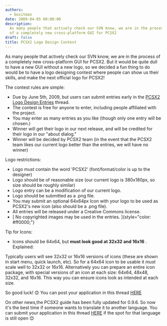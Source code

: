 ```yaml
---
authors:
  - bositman
date: 2009-04-05 00:00:00
description:
  As many people that actively check our SVN know, we are in the process
  of a completely new cross-platform GUI for PCSX2
draft: false
title: PCSX2 Logo Design Contest
---
```


As many people that actively check our SVN know, we are in the process of a completely new cross-platform GUI for PCSX2.
But it would be quite dull to have a new GUI without a new logo, so we
decided a fun thing to do would be to have a logo designing contest
where people can show us their skills, and make the next official logo
for PCSX2!

<!-- truncate -->

The contest rules are simple:

- Due by June 5th, 2009, but users can submit entries early in the
  [PCSX2 Logo Design
  Entries](http://forums.pcsx2.net/Thread-PCSX2-Logo-Design-Entries?pid=37631)
  thread.
- The contest is free for anyone to enter, including people affiliated
  with the project.
- You may enter as many entries as you like (though only one entry will
  be chosen.)
- Winner will get their logo in our next release, and will be credited
  for their logo in our "about dialog."
- Winner will be decided by PCSX2 team (in the event that the PCSX2 team
  likes our current logo better than the entries, we will have no winner)

Logo restrictions:

- Logo must contain the word 'PCSX2' (font/format/color is up to the
  designer)
- Logo should be of reasonable size (our current logo is 380x180px, so
  size should be roughly similar)
- Logo entry can be a modification of our current logo.
- Logo should be submitted as a .png file.
- You may submit an optional 64x64px Icon with your logo to be used as
  PCSX2's new icon (also should be a .png file).
- All entries will be released under a Creative Commons license.
- [ No copyrighted images may be used in the entries.
  ]{style="color: #ff0000;"}

Tip for Icons:

- Icons should be 64x64, but **must look good at 32x32 and 16x16** .
  Explained:

Typically users will see 32x32 or 16x16 versions of icons (these are
shown in start menu, quick launch, etc). So for a 64x64 icon to be
usable it _must_ scale well to 32x32 or 16x16. Alternatively you can
prepare an entire icon package, with special versions of an icon at each
size: 64x64, 48x48, 32x32, and 16x16. This way you can ensure icons look
as intended at each size.

So good luck!
😊 You can post your application in this thread
[HERE](http://forums.pcsx2.net/Thread-PCSX2-Logo-Design-Entries)

On other news,the PCSX2 guide has been fully updated for 0.9.6. So now
it's the best time if someone wants to translate it to another
language. You can submit your application in this thread
[HERE](http://forums.pcsx2.net/Thread-Program-and-Guide-translation-applications)
if the spot for that language is still open
😊
